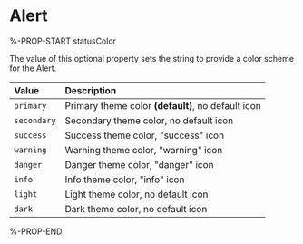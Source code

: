# Alert

%-PROP-START statusColor

The value of this optional property sets the string to provide a color scheme for the Alert.

| Value       | Description                                        |
| :---------- | :------------------------------------------------- |
| `primary`   | Primary theme color **(default)**, no default icon |
| `secondary` | Secondary theme color, no default icon             |
| `success`   | Success theme color, "success" icon                |
| `warning`   | Warning theme color, "warning" icon                |
| `danger`    | Danger theme color, "danger" icon                  |
| `info`      | Info theme color, "info" icon                      |
| `light`     | Light theme color, no default icon                 |
| `dark`      | Dark theme color, no default icon                  |

%-PROP-END
